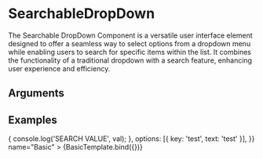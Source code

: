 
<Meta title="Components/Searchable Dropdown" component={SearchableDropDown} />

# SearchableDropDown

The Searchable DropDown Component is a versatile user interface element designed to offer a seamless way to select options from a dropdown menu while enabling users to search for specific items within the list. 
It combines the functionality of a traditional dropdown with a search feature, enhancing user experience and efficiency.

## Arguments

<ArgTypes of={SearchableDropDown} />


## Examples

<Canvas>
  <Story
    args={{
      onSearchValueChanged: (val) => {
        console.log('SEARCH VALUE', val);
      },
      options: [{ key: 'test', text: 'test' }],
    }}
    name="Basic"
  >
    {BasicTemplate.bind({})}
  </Story>
</Canvas>
